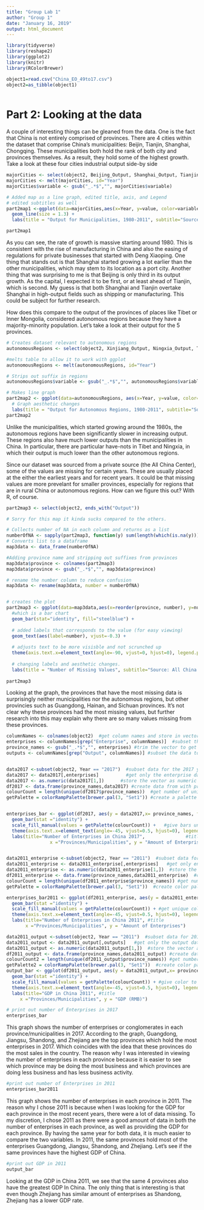 ---
title: "Group Lab 1"
author: "Group 1"
date: "January 16, 2019"
output: html_document
---

```{r setup, warning=FALSE, echo=FALSE, include=FALSE}
library(tidyverse)
library(reshape2)
library(ggplot2)
library(knitr)
library(RColorBrewer)

object1=read.csv("China_EO_49to17.csv")
object2=as_tibble(object1)
                                     
```

# Part 2: Looking at the data

A couple of interesting things can be gleaned from the data. One is the fact that China is not entirely comprised of provinces.
There are 4 cities within the dataset that comprise China's municipalities: Beijin, Tianjin, Shanghai, Chongqing. These municipalities 
both hold the rank of both city and provinces themselves. As a result, they hold some of the highest growth. Take a look at these four
cities industrial output side-by side


```{r echo=FALSE, message=FALSE, warning=FALSE}
majorCities <- select(object2, Beijing_Output, Shanghai_Output, Tianjin_Output, Chongqing_Output, Year) %>% filter(Year > 1980, Year < 2011)
majorCities <- melt(majorCities, id="Year")
majorCities$variable <- gsub("_.*$","", majorCities$variable)

# Added map as a line graph, edited title, axis, and Legend
# edited subtitles as well
part2map1 <-ggplot(data=majorCities,aes(x=Year, y=value, color=variable)) + 
  geom_line(size = 1.3) +
  labs(title = "Output for Municipalities, 1980-2011", subtitle="Source: All China Center",y="Output (in One Hundred Million Chinese Yuan)", color="Province")

part2map1
```  

As you can see, the rate of growth is massive starting around 1980. This is consistent with the rise of manufacturing in China and also the easing of regulations for private businesses that started with Deng Xiaoping. One thing that stands out is that Shanghai started growing a lot earlier than the other municipalities, which may stem to its location as a port city. Another thing that was surprising to me is that Beijing is only third in its output growth. As the capital, I expected it to be first, or at least ahead of Tianjin, which is second. My guess is that both Shanghai and Tianjin overtake Shanghai in high-output fields such as shipping or manufacturing. This could be subject for further research. 

How does this compare to the output of the provinces of places like Tibet or Inner Mongolia, considered autonomous regions because they have a majority-minority population. Let's take a look at their output for the 5 provinces. 

```{r echo=FALSE, message=FALSE, warning=FALSE}
# Creates dataset relevant to autonomous regions
autonomousRegions <- select(object2, Xinjiang_Output, Ningxia_Output, Tibet_Output, Guangxi_Output, InnerMongolia_Output, Year) %>% filter(Year > 1979, Year < 2012)

#melts table to allow it to work with ggplot
autonomousRegions <- melt(autonomousRegions, id="Year")

# Strips out suffix in regions
autonomousRegions$variable <- gsub("_.*$","", autonomousRegions$variable)

# Makes line graph
part2map2 <- ggplot(data=autonomousRegions, aes(x=Year, y=value, color=variable)) + geom_line() + geom_line(size = 1.3) +
  # Graph aesthetic changes
  labs(title = "Output for Autonomous Regions, 1980-2011", subtitle="Source: All China Center",y="Output (in One Hundred Million Chinese Yuan)", color="Province")
part2map2
```

Unlike the municipalities, which started growing around the 1980s, the autonomous regions have been significantly slower in increasing output. These regions also have much lower outputs than the municipalities in China. In particular, there are particular have-nots in Tibet and Ningxia, in which their output is much lower than the other autonomous regions. 

 Since our dataset was sourced from a private source (the All China Center), some of the values are missing for certain years. These are usually placed at the either the earliest years and for recent years. It could be that missing values are more prevelant for smaller provinces, especially for regions that are in rural China or autonomous regions. How can we figure this out? With R, of course. 

```{r echo=FALSE, message=FALSE, warning=FALSE}
part2map3 <- select(object2, ends_with("Output"))

# Sorry for this map it kinda sucks compared to the others. 

# Collects number of NA in each column and returns as a list
numberOfNA <- sapply(part2map3, function(y) sum(length(which(is.na(y))))) 
# Converts list to a dataframe
map3data <- data_frame(numberOfNA)

#Adding province name and stripping out suffixes from provinces
map3data$province <- colnames(part2map3) 
map3data$province <- gsub("_.*$","", map3data$province)

# rename the number column to reduce confusion
map3data <- rename(map3data, number = numberOfNA)


# creates the plot 
part2map3 <- ggplot(data=map3data,aes(x=reorder(province, number), y=number)) + 
  #which is a bar chart
  geom_bar(stat="identity", fill="steelblue") +
  
  # added labels that corresponds to the value (for easy viewing)
  geom_text(aes(label=number), vjust=-0.3) + 
  
  # adjusts text to be more visisble and not scrunched up
  theme(axis.text.x=element_text(angle=-90, vjust=0, hjust=0), legend.position="none") +
  
  # changing labels and aesthetic changes. 
  labs(title = "Number of Missing Values", subtitle="Source: All China Center",y="Missing Values", x="Province")
  
part2map3


```

Looking at the graph, the provinces that have the most missing data is surprisingly neither municipalities nor the autonomous regions, but other provincies such as Guangdong, Hainan, and Sichuan provinces. It's not clear why these provinces had the most missing values, but further research into this may explain why there are so many values missing from these provinces.

```{r echo=FALSE, message=FALSE, warning=FALSE}
columnNames <- colnames(object2)  #get column names and store in vector
enterprises <- columnNames[grep("Enterprise", columnNames)]  #subset the data to only get the enterprise names
province_names <- gsub("_.*$","", enterprises) #trim the vector to get only the province names
outputs <- columnNames[grep("Output", columnNames)] #subset the data to only get the output names


data2017 <-subset(object2, Year == "2017")  #subset data for the 2017 year
data2017 <- data2017[,enterprises]          #get only the enterprise data
data2017 <- as.numeric(data2017[1,])      #store the vector as numeric vector
df2017 <- data.frame(province_names,data2017) #create data from with province names and enterprise data 
colourCount = length(unique(df2017$province_names))  #get number of unique colors to ramp color set
getPalette = colorRampPalette(brewer.pal(3, "Set1")) #create a palette 


enterprises_bar <- ggplot(df2017, aes(y = data2017,x= province_names, fill = province_names)) + #create plot
  geom_bar(stat ="identity") +                                                                  
  scale_fill_manual(values = getPalette(colourCount)) +   #give bars unique colors                      
  theme(axis.text.x=element_text(angle=-45, vjust=0.5, hjust=0), legend.position="none") +   #angle province
  labs(title="Number of Enterprises in China 2017",               #title for x,y, and main
                x ="Provinces/Municipalities", y = "Amount of Enterprises")


data2011_enterprise <-subset(object2, Year == "2011")  #subset data for 2011 year
data2011_enterprise <- data2011_enterprise[,enterprises]   #get only enterprise data
data2011_enterprise <- as.numeric(data2011_enterprise[1,])  #store the vector as numeric vector
df2011_enterprise <- data.frame(province_names,data2011_enterprise)  #create data from with names and data
colourCount = length(unique(df2011_enterprise$province_names)) #get number of unique colors to ramp color set
getPalette = colorRampPalette(brewer.pal(3, "Set1"))  #create color paletee

enterprises_bar2011 <- ggplot(df2011_enterprise, aes(y = data2011_enterprise,x= province_names, fill = province_names)) +  #plot 
  geom_bar(stat ="identity") + 
  scale_fill_manual(values = getPalette(colourCount)) + #get unique colors to bars
  theme(axis.text.x=element_text(angle=-45, vjust=0.5, hjust=0), legend.position="none") + 
  labs(title="Number of Enterprises in China 2011", #title
       x ="Provinces/Municipalities", y = "Amount of Enterprises")

data2011_output <-subset(object2, Year == "2011")  #subset data for 2011
data2011_output <- data2011_output[,outputs]   #get only the output data
data2011_output <- as.numeric(data2011_output[1,])  #store the vector as numeric vector
df2011_output <- data.frame(province_names,data2011_output) #create data frame from names and output
colourCount2 = length(unique(df2011_output$province_names)) #get number of unique colors to ramp color set
getPalette2 = colorRampPalette(brewer.pal(3, "Set1"))  #create color palette
output_bar <- ggplot(df2011_output, aes(y = data2011_output,x= province_names, fill = province_names)) + #plot
  geom_bar(stat ="identity") + 
  scale_fill_manual(values = getPalette(colourCount)) + #give color to bars
  theme(axis.text.x=element_text(angle=-45, vjust=0.5, hjust=0), legend.position="none") + #angle names 
  labs(title="GDP in China 2011", #title 
     x ="Provinces/Municipalities", y = "GDP (RMB)")
```
```{r  echo=FALSE, message=FALSE, warning=FALSE}
# print out number of Enterprises in 2017
enterprises_bar
```

This graph shows the number of enterprises or conglomerates in each province/municipalities in 2017. According to the graph, Guangdong, Jiangsu, Shandong, and Zhejiang are the top provinces which hold the most enterprises in 2017. Which coincides with the idea that these provinces do the most sales in the country. The reason why I was interested in viewing the number of enterprises in each province because it is easier to see which province may be doing the most business and which provinces are doing less business and has less business activity. 

```{r echo=FALSE, message=FALSE, warning=FALSE}
#print out number of Enterprises in 2011
enterprises_bar2011
```

This graph shows the number of enterprises in each province in 2011. The reason why I chose 2011 is because when I was looking for the GDP for each province in the most recent years, there were a lot of data missing. To my discretion, I chose 2011 as there were a good amount of data in both the number of enterprises in each province, as well as providing the GDP for each province. By having the same year for both data, it is much easier to compare the two variables. In 2011,  the same provinces hold most of the enterprises Guangdong, Jiangsu, Shandong, and Zhejiang. Let's see if the same provinces have the highest GDP of China.

```{r echo=FALSE, message=FALSE, warning=FALSE}
#print out GDP in 2011
output_bar
```

Looking at the GDP in China 2011, we see that the same 4 provinces also have the greatest GDP In China. The only thing that is interesting is that even though Zhejiang has similar amount of enterprises as Shandong, Zhejiang has a lower GDP rate. 



